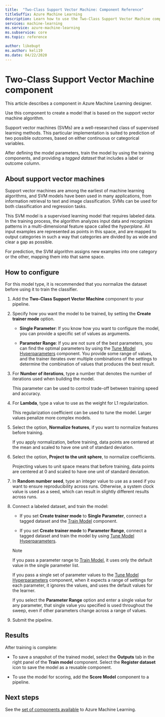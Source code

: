 ```yaml
---
title:  "Two-Class Support Vector Machine: Component Reference"
titleSuffix: Azure Machine Learning
description: Learn how to use the Two-Class Support Vector Machine component in Azure Machine Learning to create a binary classifier.
services: machine-learning
ms.service: azure-machine-learning
ms.subservice: core
ms.topic: reference

author: likebupt
ms.author: keli19
ms.date: 04/22/2020
---
```


# Two-Class Support Vector Machine component

This article describes a component in Azure Machine Learning designer.

Use this component to create a model that is based on the support vector machine algorithm. 

Support vector machines (SVMs) are a well-researched class of supervised learning methods. This particular implementation is suited to prediction of two possible outcomes, based on either continuous or categorical variables.

After defining the model parameters, train the model by using the training components, and providing a *tagged dataset* that includes a label or outcome column.

## About support vector machines

Support vector machines are among the earliest of machine learning algorithms, and SVM models have been used in many applications, from information retrieval to text and image classification. SVMs can be used for both classification and regression tasks.

This SVM model is a supervised learning model that requires labeled data. In the training process, the algorithm analyzes input data and recognizes patterns in a multi-dimensional feature space called the *hyperplane*.  All input examples are represented as points in this space, and are mapped to output categories in such a way that categories are divided by as wide and clear a gap as possible.

For prediction, the SVM algorithm assigns new examples into one category or the other, mapping them into that same space. 

## How to configure 

For this model type, it is recommended that you normalize the dataset before using it to train the classifier.
  
1.  Add the **Two-Class Support Vector Machine** component to your pipeline.  
  
2.  Specify how you want the model to be trained, by setting the **Create trainer mode** option.  
  
    -   **Single Parameter**: If you know how you want to configure the model, you can provide a specific set of values as arguments.  

    -   **Parameter Range**: If you are not sure of the best parameters, you can find the optimal parameters by using the [Tune Model Hyperparameters](tune-model-hyperparameters.md) component. You provide some range of values, and the trainer iterates over multiple combinations of the settings to determine the combination of values that produces the best result.

3.  For **Number of iterations**, type a number that denotes the number of iterations used when building the model.  
  
     This parameter can be used to control trade-off between training speed and accuracy.  
  
4.  For **Lambda**, type a value to use as the weight for L1 regularization.  
  
     This regularization coefficient can be used to tune the model. Larger values penalize more complex models.  
  
5.  Select the option, **Normalize features**, if you want to normalize features before training.
  
     If you apply normalization, before training, data points are centered at the mean and scaled to have one unit of standard deviation.
  
6.  Select the option, **Project to the unit sphere**, to normalize coefficients.
  
     Projecting values to unit space means that before training, data points are centered at 0 and scaled to have one unit of standard deviation.
  
7.  In **Random number seed**, type an integer value to use as a seed if you want to ensure reproducibility across runs.  Otherwise, a system clock value is used as a seed, which can result in slightly different results across runs.
  
9. Connect a labeled dataset, and train the model:

    + If you set **Create trainer mode** to **Single Parameter**, connect a tagged dataset and the [Train Model](train-model.md) component.  
  
    + If you set **Create trainer mode** to **Parameter Range**, connect a tagged dataset and train the model by using [Tune Model Hyperparameters](tune-model-hyperparameters.md).  
  
    > [!NOTE]
    > 
    > If you pass a parameter range to [Train Model](train-model.md), it uses only the default value in the single parameter list.  
    > 
    > If you pass a single set of parameter values to the [Tune Model Hyperparameters](tune-model-hyperparameters.md) component, when it expects a range of settings for each parameter, it ignores the values, and uses the default values for the learner.  
    > 
    > If you select the **Parameter Range** option and enter a single value for any parameter, that single value you specified is used throughout the sweep, even if other parameters change across a range of values.
  
10. Submit the pipeline.

## Results

After training is complete:

+ To save a snapshot of the trained model, select the **Outputs** tab in the right panel of the **Train model** component. Select the **Register dataset** icon to save the model as a reusable component.

+ To use the model for scoring, add the **Score Model** component to a pipeline.


## Next steps

See the [set of components available](component-reference.md) to Azure Machine Learning. 